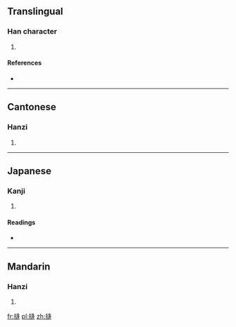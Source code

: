 ==Translingual==

===Han character===
{{Han char|rn=64|rad=手|as=11|sn=14|four=5703<sub>5</sub>|canj=手卜竹十 (QYHJ)}}

# {{defn|Han|sort=手11}}

====References====
* {{Han ref|kx=0449.260|dkj=12576|dj=0800.110|hdz=31935.040|uh=6453|ud=25683|bh=E1EA|bd=57834}}

----

==Cantonese==

===Hanzi===
{{yue-hanzi|jyut=}}

# {{defn|Cantonese|sort=手11}}

----

==Japanese==

===Kanji===
{{ja-kanji|grade=|rs=手11}}

# {{defn|Japanese|sort=手11}}

====Readings====
* {{ja-readings|on=[[ほう]] (hō), [[ぶ]] (bu), [[ふう]] (hū)|kun=[[ぬう]] (nuu)}}

----

==Mandarin==

===Hanzi===
{{cmn-hanzi|pin=[[féng]] ([[feng2]])|wg=feng<sup>2</sup>}}

# {{defn|Mandarin|sort=手11}}

[[fr:摓]]
[[pl:摓]]
[[zh:摓]]
